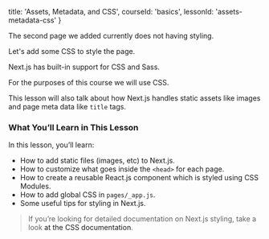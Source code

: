 
  title: 'Assets, Metadata, and CSS',
  courseId: 'basics',
  lessonId: 'assets-metadata-css'
}

The second page we added currently does not having styling.

Let's add some CSS to style the page.

Next.js has built-in support for CSS and Sass.

For the purposes of this course we will use CSS.

This lesson will also talk about how Next.js handles static assets like images and page meta data like `title` tags.

### What You’ll Learn in This Lesson

In this lesson, you’ll learn:

- How to add static files (images, etc) to Next.js.
- How to customize what goes inside the `<head>` for each page.
- How to create a reusable React.js component which is styled using CSS Modules.
- How to add global CSS in `pages/_app.js`.
- Some useful tips for styling in Next.js.

> If you’re looking for detailed documentation on Next.js styling, take a look <Link href="/docs/[...slug]" as="/docs/basic-features/built-in-css-support"><a>at the CSS documentation</a></Link>.

